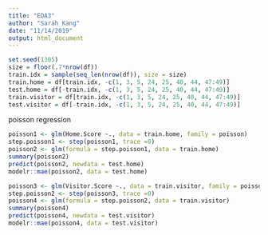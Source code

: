 ```yaml
---
title: "EDA3"
author: "Sarah Kang"
date: "11/14/2019"
output: html_document
---
```


```r
set.seed(1305)
size = floor(.7*nrow(df))
train.idx = sample(seq_len(nrow(df)), size = size)
train.home = df[train.idx, -c(1, 3, 5, 24, 25, 40, 44, 47:49)]
test.home = df[-train.idx, -c(1, 3, 5, 24, 25, 40, 44, 47:49)]
train.visitor = df[train.idx, -c(1, 3, 5, 24, 25, 40, 44, 47:49)]
test.visitor = df[-train.idx, -c(1, 3, 5, 24, 25, 40, 44, 47:49)]
```

poisson regression
```r
poisson1 <- glm(Home.Score ~., data = train.home, family = poisson) 
step.poisson1 <- step(poisson1, trace =0)
poisson2 <- glm(formula = step.poisson1, data = train.home)
summary(poisson2)
predict(poisson2, newdata = test.home)
modelr::mae(poisson2, data = test.home)
```

```r
poisson3 <- glm(Visitor.Score ~., data = train.visitor, family = poisson) 
step.poisson2 <- step(poisson3, trace =0)
poisson4 <- glm(formula = step.poisson2, data = train.visitor)
summary(poisson4)
predict(poisson4, newdata = test.visitor)
modelr::mae(poisson4, data = test.visitor)
```

